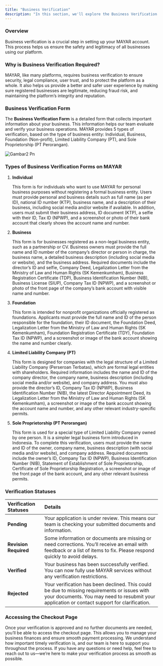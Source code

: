 ```yaml
---
title: "Business Verification"
description: "In this section, we'll explore the Business Verification Form and explain the different verification statuses you might come across."
---
```


### Overview

Business verification is a crucial step in setting up your MAYAR account. This process helps us ensure the safety and legitimacy of all businesses using our platform.

### Why is Business Verification Required?

MAYAR, like many platforms, requires business verification to ensure security, legal compliance, user trust, and to protect the platform as a whole. It also helps us provide a better and safer user experience by making sure registered businesses are legitimate, reducing fraud risk, and maintaining the platform’s integrity and reputation.

### Business Verification Form

The **Business Verification Form** is a detailed form that collects important information about your business. This information helps our team evaluate and verify your business operations. MAYAR provides 5 types of verification, based on the type of business entity: Individual, Business, Foundation (Non-profit), Limited Liability Company (PT), and Sole Proprietorship (PT Perorangan).

![Gambar2 Pn](/images/gambar2.png)

### Types of Business Verification Forms on MAYAR

1. **Individual**

   This form is for individuals who want to use MAYAR for personal business purposes without registering a formal business entity. Users must provide personal and business details such as full name (as per ID), national ID number (KTP), business name, and a description of their business, including social media and/or website if available. In addition, users must submit their business address, ID document (KTP), a selfie with their ID, Tax ID (NPWP), and a screenshot or photo of their bank account that clearly shows the account name and number.
2. **Business**

   This form is for businesses registered as a non-legal business entity, such as a partnership or CV. Business owners must provide the full name and ID number of the company’s director or person in charge, the business name, a detailed business description (including social media or website), and the business address. Required documents include the director’s ID and selfie, Company Deed, Legalization Letter from the Ministry of Law and Human Rights (SK Kemenkumham), Business Registration Certificate (TDP), Business Identification Number (NIB), Business License (SIUP), Company Tax ID (NPWP), and a screenshot or photo of the front page of the company’s bank account with visible name and number.
3. **Foundation**

   This form is intended for nonprofit organizations officially registered as foundations. Applicants must provide the full name and ID of the person responsible for the foundation, their ID document, the Foundation Deed, Legalization Letter from the Ministry of Law and Human Rights (SK Kemenkumham), Foundation Registration Certificate (TDY), Foundation Tax ID (NPWP), and a screenshot or image of the bank account showing the name and number clearly.
4. **Limited Liability Company (PT)**

   This form is designed for companies with the legal structure of a Limited Liability Company (Perseroan Terbatas), which are formal legal entities with shareholders. Required information includes the name and ID of the company director, the company name, business description (including social media and/or website), and company address. You must also provide the director’s ID, Company Tax ID (NPWP), Business Identification Number (NIB), the latest Director Appointment Deed, its Legalization Letter from the Ministry of Law and Human Rights (SK Kemenkumham), a screenshot or image of the bank account showing the account name and number, and any other relevant industry-specific permits.
5. **Sole Proprietorship (PT Perorangan)**

   This form is used for a special type of Limited Liability Company owned by one person. It is a simpler legal business form introduced in Indonesia. To complete this verification, users must provide the name and ID of the owner, company name, business description (with social media and/or website), and company address. Required documents include the owner’s ID, Company Tax ID (NPWP), Business Identification Number (NIB), Statement of Establishment of Sole Proprietorship, Certificate of Sole Proprietorship Registration, a screenshot or image of the front page of the bank account, and any other relevant business permits.

### Verification Statuses

| **Verification Statuses** | **Details**                                                                                                                                                                                   |
| :------------------------ | :-------------------------------------------------------------------------------------------------------------------------------------------------------------------------------------------- |
| **Pending**               | Your application is under review. This means our team is checking your submitted documents and information.                                                                                   |
| **Revision Required**     | Some information or documents are missing or need corrections. You’ll receive an email with feedback or a list of items to fix. Please respond quickly to avoid delays.                       |
| **Verified**              | Your business has been successfully verified. You can now fully use MAYAR services without any verification restrictions.                                                                     |
| **Rejected**              | Your verification has been declined. This could be due to missing requirements or issues with your documents. You may need to resubmit your application or contact support for clarification. |

### Accessing the Checkout Page

Once your verification is approved and no further documents are needed, you’ll be able to access the checkout page. This allows you to manage your business finances and ensure smooth payment processing. We understand how important timely verification is, and our team is here to support you throughout the process. If you have any questions or need help, feel free to reach out to us—we’re here to make your verification process as smooth as possible.